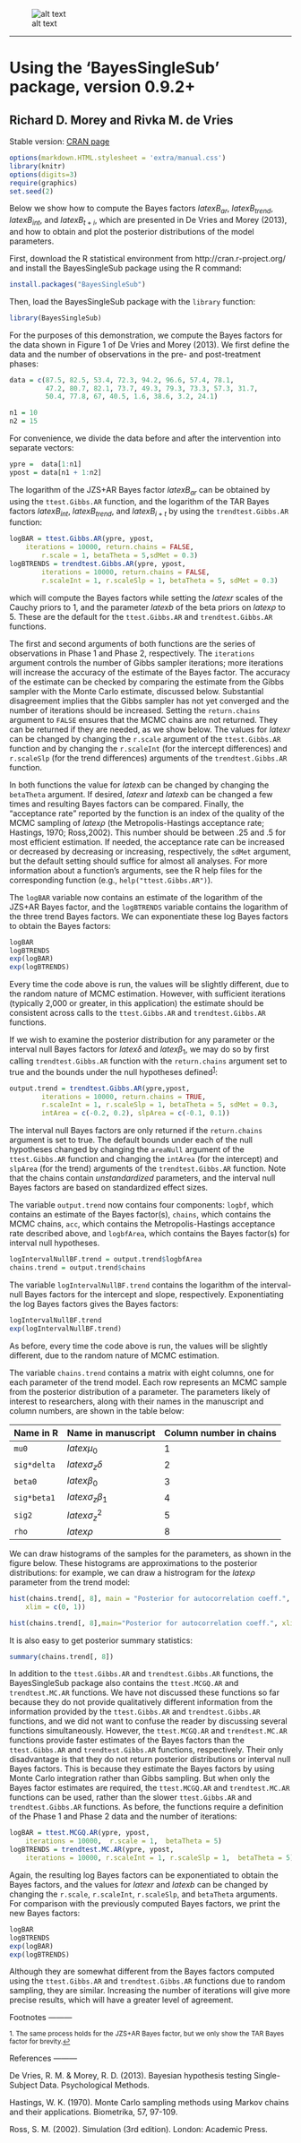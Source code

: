 <!--
%\VignetteEngine{knitr}
%\VignetteIndexEntry{Using the BayesSingleSub package, version 0.9.2+}
\usepackage[utf8]{inputenc}
-->

![alt text](extra/logo.png)

------

Using the 'BayesSingleSub' package, version 0.9.2+
===============================

Richard D. Morey and Rivka M. de Vries
-----------------


Stable version: [CRAN page](http://cran.r-project.org/package=BayesSingleSub) 

```{r echo=FALSE,message=FALSE,results='hide'}
options(markdown.HTML.stylesheet = 'extra/manual.css')
library(knitr)
options(digits=3)
require(graphics)
set.seed(2)
```

Below we show how to compute the Bayes factors $latex B_{ar}$, $latex B_{trend}$, $latex B_{int}$, and $latex B_{t+i}$, which are presented in De Vries and Morey (2013), and how to obtain and plot the posterior distributions of the model parameters. 

First, download the R statistical environment from http://cran.r-project.org/ and install the BayesSingleSub package using the R command:
```{r eval=FALSE}
install.packages("BayesSingleSub") 
```

Then, load the BayesSingleSub package with the `library` function:
```{r}
library(BayesSingleSub)
```
For the purposes of this demonstration, we compute the Bayes factors for the data shown in Figure 1 of De Vries and Morey (2013). We first define the data and the number of observations in the pre- and post-treatment phases:
```{r}
data = c(87.5, 82.5, 53.4, 72.3, 94.2, 96.6, 57.4, 78.1, 
         47.2, 80.7, 82.1, 73.7, 49.3, 79.3, 73.3, 57.3, 31.7, 
         50.4, 77.8, 67, 40.5, 1.6, 38.6, 3.2, 24.1)

n1 = 10
n2 = 15
```

For convenience, we divide the data before and after the intervention into separate vectors:
```{r}
ypre =  data[1:n1]
ypost = data[n1 + 1:n2]
```

The logarithm of the JZS+AR Bayes factor $latex B_{ar}$ can be obtained by using the `ttest.Gibbs.AR` function, and the logarithm of the TAR Bayes factors $latex B_{int}$, $latex B_{trend}$, and $latex B_{i+t}$ by using the `trendtest.Gibbs.AR` function: 
```{r results='hide'}
logBAR = ttest.Gibbs.AR(ypre, ypost, 
    iterations = 10000, return.chains = FALSE,
		r.scale = 1, betaTheta = 5,sdMet = 0.3)
logBTRENDS = trendtest.Gibbs.AR(ypre, ypost,
		iterations = 10000, return.chains = FALSE,
		r.scaleInt = 1, r.scaleSlp = 1, betaTheta = 5, sdMet = 0.3)
```
which will compute the Bayes factors while setting the $latex r$ scales of the Cauchy priors to 1, and the parameter $latex b$ of the beta priors on $latex \rho$ to 5. These are the default for the `ttest.Gibbs.AR` and `trendtest.Gibbs.AR` functions. 

The first and second arguments of both functions are the series of observations in Phase 1 and Phase 2, respectively. The `iterations` argument controls the number of Gibbs sampler iterations; more iterations will increase the accuracy of the estimate of the Bayes factor. The accuracy of the estimate can be checked by comparing the estimate from the Gibbs sampler with the Monte Carlo estimate, discussed below. Substantial disagreement implies that the Gibbs sampler has not yet converged and the number of iterations should be increased. Setting the `return.chains` argument to `FALSE` ensures that the MCMC chains are not returned. They can be returned if they are needed, as we show below. The values for $latex r$ can be changed by changing the `r.scale` argument of the `ttest.Gibbs.AR` function and by changing the `r.scaleInt` (for the intercept differences) and `r.scaleSlp` (for the trend differences) arguments of the `trendtest.Gibbs.AR` function. 

In both functions the value for $latex b$ can be changed by changing the `betaTheta` argument. If desired, $latex r$ and $latex b$ can be changed a few times and resulting Bayes factors can be compared.  Finally, the <q>acceptance rate</q> reported by the function is an index of the quality of the MCMC sampling of $latex \rho$ (the Metropolis-Hastings acceptance rate; Hastings, 1970; Ross,2002). This number should be between .25 and .5 for most efficient estimation. If needed, the acceptance rate can be increased or decreased by decreasing or increasing, respectively, the `sdMet` argument, but the default setting should suffice for almost all analyses. For more information about a function's arguments, see the R help files for the corresponding function (e.g., `help("ttest.Gibbs.AR")`).

The `logBAR` variable now contains an estimate of the logarithm of the JZS+AR Bayes factor, and the `logBTRENDS` variable contains the logarithm of the three trend Bayes factors. We can exponentiate these log Bayes factors to obtain the Bayes factors:
```{r}
logBAR
logBTRENDS
exp(logBAR)	
exp(logBTRENDS)
```
Every time the code above is run, the values will be slightly different, due to the random nature of MCMC estimation. However, with sufficient iterations (typically 2,000 or greater, in this application) the estimate should be consistent across calls to the `ttest.Gibbs.AR` and `trendtest.Gibbs.AR` functions.

If we wish to examine the posterior distribution for any parameter or the interval null Bayes factors for $latex \delta$ and $latex \beta_1$, we may do so by first calling `trendtest.Gibbs.AR` function with the `return.chains` argument set to true and the bounds under the null hypotheses defined<sup><a href="#fn1" id="ref1">1</a></sup>:
```{r results='hide'}
output.trend = trendtest.Gibbs.AR(ypre,ypost,
		iterations = 10000, return.chains = TRUE,
		r.scaleInt = 1, r.scaleSlp = 1, betaTheta = 5, sdMet = 0.3,
		intArea = c(-0.2, 0.2), slpArea = c(-0.1, 0.1))
```
The interval null Bayes factors are only returned if the `return.chains` argument is set to true. The default bounds under each of the null hypotheses changed by changing the `areaNull` argument of the `ttest.Gibbs.AR` function and changing the `intArea` (for the intercept) and `slpArea` (for the trend) arguments of the `trendtest.Gibbs.AR` function. Note that the chains contain <i> unstandardized </i> parameters, and the interval null Bayes factors are based on standardized effect sizes.

The variable `output.trend` now contains four components: `logbf`, which contains an estimate of the Bayes factor(s), `chains`, which contains the MCMC chains, `acc`, which contains the Metropolis-Hastings acceptance rate described above, and `logbfArea`, which contains the Bayes factor(s) for interval null hypotheses.
```{r}
logIntervalNullBF.trend = output.trend$logbfArea
chains.trend = output.trend$chains
```
The variable `logIntervalNullBF.trend` contains the logarithm of the interval-null Bayes factors for the intercept and slope, respectively. Exponentiating the log Bayes factors gives the Bayes factors:
```{r}
logIntervalNullBF.trend
exp(logIntervalNullBF.trend)
```
As before, every time the code above is run, the values will be slightly different, due to the random nature of MCMC estimation.

The variable `chains.trend` contains a matrix with eight columns, one for each parameter of the trend model. Each row represents an MCMC sample from the posterior distribution of a parameter. The parameters likely of interest to researchers, along with their names in the manuscript and column numbers, are shown in the table below:

Name in R     | Name in manuscript        | Column number in chains
--------------|-------------------------  |------------------------
`mu0`   | $latex \mu_0$             | 1
`sig*delta`   | $latex \sigma_z \delta$   | 2
`beta0`   | $latex \beta_0$           | 3
`sig*beta1`   | $latex \sigma_z \beta_1$  | 4
`sig2`   | $latex \sigma^2_z$        | 5
`rho`   | $latex \rho$              | 8

We can draw histograms of the samples for the parameters, as shown in the figure below. These histograms are approximations to the posterior distributions: for example, we can draw a histrogram for the $latex \rho$ parameter from the trend model:
```{r eval=FALSE}
hist(chains.trend[, 8], main = "Posterior for autocorrelation coeff.", 
    xlim = c(0, 1))
```

```{r echo=FALSE}
hist(chains.trend[, 8],main="Posterior for autocorrelation coeff.", xlim=c(0,1),xlab=expression(rho))
```

It is also easy to get posterior summary statistics:
```{r}
summary(chains.trend[, 8])
```
In addition to the `ttest.Gibbs.AR` and `trendtest.Gibbs.AR` functions, the BayesSingleSub package also contains the `ttest.MCGQ.AR` and `trendtest.MC.AR` functions. We have not discussed these functions so far because they do not provide qualitatively different information from the information provided by the `ttest.Gibbs.AR` and `trendtest.Gibbs.AR` functions, and we did not want to confuse the reader by discussing several functions simultaneously. However, the `ttest.MCGQ.AR` and `trendtest.MC.AR` functions provide faster estimates of the Bayes factors than the `ttest.Gibbs.AR` and `trendtest.Gibbs.AR` functions, respectively. Their only disadvantage is that they do not return posterior distributions or interval null Bayes factors. This is because they estimate the Bayes factors by using Monte Carlo integration rather than Gibbs sampling. But when only the Bayes factor estimates are required, the `ttest.MCGQ.AR` and `trendtest.MC.AR` functions can be used, rather than the slower `ttest.Gibbs.AR` and `trendtest.Gibbs.AR` functions. As before, the functions require a definition of the Phase 1 and Phase 2 data and the number of iterations:
```{r results='hide'}
logBAR = ttest.MCGQ.AR(ypre, ypost, 
    iterations = 10000,  r.scale = 1,  betaTheta = 5)
logBTRENDS = trendtest.MC.AR(ypre, ypost, 
    iterations = 10000, r.scaleInt = 1, r.scaleSlp = 1,  betaTheta = 5)
```
Again, the resulting log Bayes factors can be exponentiated to obtain the Bayes factors, and the values for $latex r$ and $latex b$ can be changed by changing the `r.scale`, `r.scaleInt`, `r.scaleSlp`, and `betaTheta` arguments. For comparison with the previously computed Bayes factors, we print the new Bayes factors:
```{r}
logBAR
logBTRENDS
exp(logBAR)  
exp(logBTRENDS)
```
Although they are somewhat different from the Bayes factors computed using the `ttest.Gibbs.AR` and `trendtest.Gibbs.AR` functions due to random sampling, they are similar. Increasing the number of iterations will give more precise results, which will have a greater level of agreement.


<a id="footnotes"></a>
Footnotes 
---------

<sup id="fn1">1. The same process holds for the JZS+AR Bayes factor, but we only show the TAR Bayes factor for brevity.<a href="#ref1" title="Jump back to footnote 1 in the text.">↩</a></sup>

<a id="references"></a>
References 
---------

De Vries, R. M. \& Morey, R. D. (2013). Bayesian hypothesis testing Single-Subject Data. Psychological Methods.

Hastings, W. K. (1970). Monte Carlo sampling methods using Markov chains and their applications. Biometrika, 57, 97-109.

Ross, S. M. (2002). Simulation (3rd edition). London: Academic Press.
